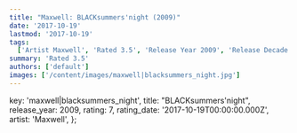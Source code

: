 ```yaml
---
title: "Maxwell: BLACKsummers'night (2009)"
date: '2017-10-19'
lastmod: '2017-10-19'
tags:
  ['Artist Maxwell', 'Rated 3.5', 'Release Year 2009', 'Release Decade 2000']
summary: 'Rated 3.5'
authors: ['default']
images: ['/content/images/maxwell|blacksummers_night.jpg']
---
```


  key: 'maxwell|blacksummers_night',
  title: "BLACKsummers'night",
  release_year: 2009,
  rating: 7,
  rating_date: '2017-10-19T00:00:00.000Z',
  artist: 'Maxwell',
};

<MusicRating data={data} />
